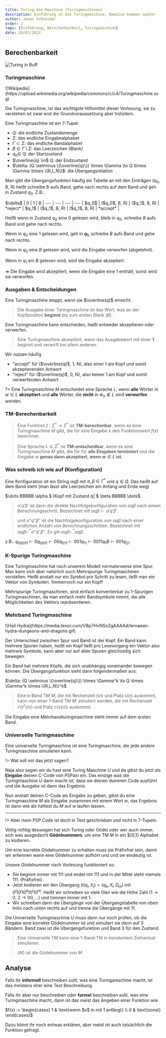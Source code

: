 ```yaml
---
title: Turing-die-Maschine (Turingmaschinen)
description: Einführung in die Turingmaschine, Beweise kommen später
author: Jonas Schneider
order: 2
tags: [Einführung, Berechenbarkeit, Turingmaschine]
date: 20/02/2023
---
```


## Berechenbarkeit

![Turing in Buff](/teaching-assets/scil/maschine-turing.png)


### Turingmaschine

<div className="center">
  ![Wikipedia](https://upload.wikimedia.org/wikipedia/commons/c/c4/Turingmaschine.svg)
</div>

Die Turingmaschine, ist das wichtigste Hilfsmittel dieser Vorlesung, sie zu verstehen ist zwar erst die Grundvoraussetzung aber trotzdem.

Eine Turingmaschine ist ein 7-Tupel:
- *Q*: die endliche Zustandsmenge
- $\Sigma$: das endliche Eingabealphabet
- $\Gamma \subset \Sigma$: das endliche Bandalphabet
- $B \in \Gamma \setminus \Sigma$: das Leerzeichen (Blank)
- $q_0 \in$ Q: der Startzustand
- $\overline{q} \in$ Q: der Endzustand
- $\delta: (Q \setminus \{\overline{q}\}) \times \Gamma \to Q \times \Gamma \times \{R,L,N\}$: die Übergangsrelation
  
Man gibt die Übergangsfunktion häufig als Tabelle an mit den Einträgen ($q_0$, B, R) heißt schreibe B aufs Band, gehe nach rechts auf dem Band und geh in Zustand $q_0$. Z.B.:

<div className="center">
$\delta$ | 0 | 1 | B |
--- | --- | --- | --- |
$q_0$ | ($q_0$, B, R) | ($q_1$, B, R) | *reject* |
$q_1$ | ($q_1$, B, R) | ($q_1$, B, R) | *accept* |
</div>

Heißt wenn in Zustand $q_0$ eine 0 gelesen wird, bleib in $q_0$, schreibe $B$ aufs Band und gehe nach rechts. 

Wenn in $q_0$ eine 1 gelesen wird, geh in **$q_1$**, schreibe $B$ aufs Band und gehe nach rechts. 

Wenn in $q_0$ eine $B$ gelesen wird, wird die Eingabe verworfen (abgelehnt). 

Wenn in $q_1$ ein $B$ gelesen wird, wird die Eingabe akzeptiert.

$\Longrightarrow$ Die Eingabe wird akzeptiert, wenn die Eingabe eine 1 enthält, sonst wird sie verworfen.

### Ausgaben & Entscheidungen

Eine Turingmaschine stoppt, wenn sie $\overline{q}$ erreicht. 

> Die Ausgabe einer Turingmaschine ist das Wort, was an der Kopfposition **beginnt** bis zum ersten Blank ($B$).

Eine Turingmaschine kann entscheiden, hießt entweder akzeptieren oder verwerfen.

> Eine Turingmaschine akzeptiert, wenn das Ausgabewort mit einer **1** beginnt und verwirft bei allem anderen.

Wir nutzen häufig

- "accept" für ($\overline{q}$, 1, N), also einer 1 am Kopf und somit akzeptierenden Antwort
- "reject" für ($\overline{q}$, 0, N), also keiner 1 am Kopf und somit verwerfenden Antwort

?> Eine Turingmaschine $M$ entscheidet eine Sprache $L$, wenn **alle** Wörter in $w \in L$ **akzeptiert** und **alle** Wörter, die **nicht** in $w_n \notin L$ sind **verworfen** werden.

### TM-Berechenbarkeit

> Eine Funktion $f: \Sigma^* \to \Sigma^*$ ist **TM-berechenbar**, wenn es eine Turingmaschine $M$ gibt, die für eine Eingabe $x$ den Funktionswert $f(x)$ berechnet.

> Eine Sprache $L \subseteq \Sigma^*$ ist **TM-entscheidbar**, wenn es eine Turingmaschine $M$ gibt, die für für **alle Eingaben terminiert** und die Eingabe $w$ **genau dann akzeptiert, wenn $w \in L$ ist.**

### Was schreib ich wie auf (Konfiguration)

Eine Konfiguration ist ein String $\alpha q \beta$ mit $\alpha, \beta \in \Gamma^*$ und $q \in Q$.
Das heißt auf dem Band steht (man lässt alle Leerzeichen am Anfang und Ende weg) 

$\dots BBBBB \alpha $ [Kopf mit Zustand q] $ \beta BBBBB \dots$. 


> $\alpha' q' \beta'$ ist dann die direkte Nachfolgekonfiguration von $\alpha q \beta$ nach einem Berechnungsschritt. Bezeichnet mit $\alpha q \beta \vdash \alpha' q' \beta'$.

> und $\alpha'' q'' \beta''$ ist die Nachfolgekonfiguration von $\alpha q \beta$ nach einer endlichen Anzahl von Berechnungsschritten. Bezeichnet mit $\alpha q \beta \vdash^* \alpha'' q'' \beta''$. Es gilt $\alpha q \beta \vdash^* \alpha q \beta$.

z.B.: $q_00011 \vdash 0q_0011 \vdash 00q_011 \vdash 001q_11 \vdash 0011q_1B \vdash 001q_21$

### K-Spurige Turingmaschine
Eine Turingmaschine hat nach unserem Modell normalerweise eine Spur. Man kann sich aber natürlich auch Mehrspurige Turingmaschinen vorstellen. 
Heißt anstatt nur ein Symbol pro Schritt zu lesen, ließt man ein Vektor von Symbolen. !Immernoch nur ein Kopf!

Mehrspurige Turingmaschinen, sind einfach konvertierbar zu 1-Spurigen Turingmaschinen, da man einfach mehr Bandsymbole nimmt, die alle Möglichkeiten des Vektors repräsentieren.

### Mehrband Turingmaschine

<div className="center">
![Hail Hydra](https://media.tenor.com/VBp7HvNSo2gAAAAd/lernaean-hydra-dungeons-and-dragons.gif)
</div>

Der Unterschied zwischen Spur und Band ist der Kopf. Ein Band kann mehrere Spuren haben, heißt *ein* Kopf ließt pro Lesevorgang ein Vektor also mehrere Symbole, kann aber nur auf allen Spuren gleichzeitig sich bewegen.

Ein Band hat mehrere Köpfe, die sich unabhängig voneinander bewegen können. Die Übergangsfunktion sieht dann folgendermaßen aus:

<div className="center">
  $\delta: (Q \setminus \{\overline{q}\}) \times \Gamma^k \to Q \times \Gamma^k \times \{R,L,N\}^k$
</div>

> Eine k-Band TM $M$, die mit Rechenzeit $t(n)$ und Platz $s(n)$ auskommt, kann von einer 1-Band TM $M'$ simuliert werden, die mit Rechenzeit $\mathcal{O}(t^2(n))$ und Platz $\mathcal{O}(s(n))$ auskommt.

Die Eingabe eine Mehrbandturingmaschine steht immer auf dem ersten Band.

### Universelle Turingmaschine

Eine universelle Turingmaschine ist eine Turingmaschine, die jede andere Turingmaschine simulieren kann.

!> Wat soll mir das jetzt sagen?

Naja also sagen wir du hast eine Turing Maschine $U$ und da gibst du jetzt als **Eingabe** deinen C-Code von PSPain ein. 
Das einzige was die Turingmaschine $U$ dann macht ist, dass sie deinen dummen Code ausführt und die Ausgabe ist dann das Ergebnis.

Nun anstatt deinen C-Code als Eingabe zu geben, gibst du eine Turingmaschine $M$ als Eingabe zusammen mit einem Wort $w$, das Ergebnis ist dann wie als hättest du $M$ auf $w$ laufen lassen.

---

!> Aber mein PSP Code ist doch in Text geschrieben und nicht in 7-Tupeln.

Völlig richtig deswegen hat sich Turing oder Gödel oder wer auch immer, sich was ausgedacht **Gödelnummern**, um eine TM $M$ in ein $\{0,1\} Alphabet zu kodieren.

Um eine korrekte Gödelnummer zu erhalten muss sie Präfixfrei sein, damit wir erkennen wann eine Gödelnummer aufhört und und sie eindeutig ist.

Unsere Gödelnummer nach Vorlesung funktioniert so:
- Sie beginnt immer mit 111 und endet mit 111 und in der Mitte steht niemals 111. (Präfixfrei)
- Jetzt kodieren wir den Übergang $\delta(q_i, X_j) = (q_k, X_l, D_m)$ mit $0^i10^j10^k10^l10^m$. Heißt wir schreiben so viele 0len wie die Höhe Zahl ($1 \to 0$, $2 \to 00, \dots$) und trennen immer mit 1.
- Wir schreiben dann die Übergänge von der Übergangstabelle von oben links nach unten rechts auf und trenne die Übergänge mit $11$.

Die Universelle Turingmaschine $U$ muss dann nur noch prüfen, ob die Eingabe eine korrekte Gödelnummer ist und simuliert sie dann auf 3 Bändern. Band zwei ist die Übergangsfunktion und Band 3 für den Zustand.

> Eine Universelle TM kann eine 1-Band-TM in konstantem Zeitverlust simulieren.

> $\langle M \rangle$ ist die Gödelnummer von $M$.   

## Analyse

Falls ihr **informell** beschreiben sollt, was eine Turingamschine macht, ist das meistens eher eine Text Beschreibung.

Falls ihr aber nur beschreiben oder **formel** beschreiben sollt, was eine Turingmaschine macht, dann ist das meist das Angeben einer Funktion wie 

$f(x) := \begin{cases} 1 & \text{wenn $x$ in mit 1 anfängt} \\ 0 & \text{sonst} \end{cases}$

Dazu könnt ihr noch entwas erklären, aber meist ist auch tatsächlich die Funktion gefragt.